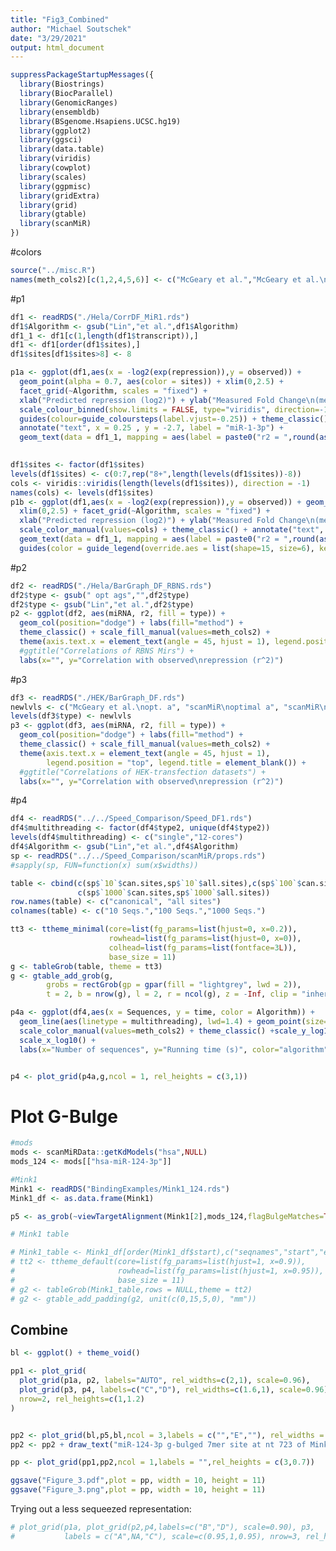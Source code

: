 ```yaml
---
title: "Fig3_Combined"
author: "Michael Soutschek"
date: "3/29/2021"
output: html_document
---
```





```r
suppressPackageStartupMessages({
  library(Biostrings)
  library(BiocParallel)
  library(GenomicRanges)
  library(ensembldb)
  library(BSgenome.Hsapiens.UCSC.hg19)
  library(ggplot2)
  library(ggsci)
  library(data.table)
  library(viridis)
  library(cowplot)
  library(scales)
  library(ggpmisc)
  library(gridExtra)
  library(grid)
  library(gtable)
  library(scanMiR)
})
```
#colors
```r
source("../misc.R")
names(meth_cols2)[c(1,2,4,5,6)] <- c("McGeary et al.","McGeary et al.\nopt. a", "scanMiR\noptimal a", "scanMiR\nglobal a", "Targetscan")
```



#p1 
```r
df1 <- readRDS("./Hela/CorrDF_MiR1.rds")
df1$Algorithm <- gsub("Lin","et al.",df1$Algorithm)
df1_1 <- df1[c(1,length(df1$transcript)),]
df1 <- df1[order(df1$sites),]
df1$sites[df1$sites>8] <- 8

p1a <- ggplot(df1,aes(x = -log2(exp(repression)),y = observed)) + 
  geom_point(alpha = 0.7, aes(color = sites)) + xlim(0,2.5) + 
  facet_grid(~Algorithm, scales = "fixed") + 
  xlab("Predicted repression (log2)") + ylab("Measured Fold Change\n(mean normalized)") + 
  scale_colour_binned(show.limits = FALSE, type="viridis", direction=-1, breaks=1:8, labels=c(1:7,"8+")) +
  guides(colour=guide_coloursteps(label.vjust=-0.25)) + theme_classic() + 
  annotate("text", x = 0.25 , y = -2.7, label = "miR-1-3p") +
  geom_text(data = df1_1, mapping = aes(label = paste0("r2 = ",round(as.numeric(cor),4))), x = 2, y = 1)
  

df1$sites <- factor(df1$sites)
levels(df1$sites) <- c(0:7,rep("8+",length(levels(df1$sites))-8))
cols <- viridis::viridis(length(levels(df1$sites)), direction = -1)
names(cols) <- levels(df1$sites)
p1b <- ggplot(df1,aes(x = -log2(exp(repression)),y = observed)) + geom_point(alpha = 0.7, aes(color = sites)) + 
  xlim(0,2.5) + facet_grid(~Algorithm, scales = "fixed") + 
  xlab("Predicted repression (log2)") + ylab("Measured Fold Change\n(mean normalized)") + 
  scale_color_manual(values=cols) + theme_classic() + annotate("text", x = 0.25 , y = -2.7, label = "miR-1-3p") +
  geom_text(data = df1_1, mapping = aes(label = paste0("r2 = ",round(as.numeric(cor),4))), x = 2, y = 1) +
  guides(color = guide_legend(override.aes = list(shape=15, size=6), keyheight=unit(0,"cm"))) + theme(legend.spacing.y = unit(0, 'cm'))
```


#p2
```r
df2 <- readRDS("./Hela/BarGraph_DF_RBNS.rds")
df2$type <- gsub(" opt ags","",df2$type)
df2$type <- gsub("Lin","et al.",df2$type)
p2 <- ggplot(df2, aes(miRNA, r2, fill = type)) + 
  geom_col(position="dodge") + labs(fill="method") +
  theme_classic() + scale_fill_manual(values=meth_cols2) + 
  theme(axis.text.x = element_text(angle = 45, hjust = 1), legend.position = "top") +
  #ggtitle("Correlations of RBNS Mirs") + 
  labs(x="", y="Correlation with observed\nrepression (r^2)")
```


#p3
```r
df3 <- readRDS("./HEK/BarGraph_DF.rds")
newlvls <- c("McGeary et al.\nopt. a", "scanMiR\noptimal a", "scanMiR\nglobal a", "Targetscan")
levels(df3$type) <- newlvls
p3 <- ggplot(df3, aes(miRNA, r2, fill = type)) + 
  geom_col(position="dodge") + labs(fill="method") +
  theme_classic() + scale_fill_manual(values=meth_cols2) + 
  theme(axis.text.x = element_text(angle = 45, hjust = 1), 
        legend.position = "top", legend.title = element_blank()) +
  #ggtitle("Correlations of HEK-transfection datasets") + 
  labs(x="", y="Correlation with observed\nrepression (r^2)")
```


#p4
```r
df4 <- readRDS("../../Speed_Comparison/Speed_DF1.rds")
df4$multithreading <- factor(df4$type2, unique(df4$type2))
levels(df4$multithreading) <- c("single","12-cores")
df4$Algorithm <- gsub("Lin","et al.",df4$Algorithm)
sp <- readRDS("../../Speed_Comparison/scanMiR/props.rds")
#sapply(sp, FUN=function(x) sum(x$widths))

table <- cbind(c(sp$`10`$can.sites,sp$`10`$all.sites),c(sp$`100`$can.sites,sp$`100`$all.sites),
               c(sp$`1000`$can.sites,sp$`1000`$all.sites))
row.names(table) <- c("canonical", "all sites")
colnames(table) <- c("10 Seqs.","100 Seqs.","1000 Seqs.")

tt3 <- ttheme_minimal(core=list(fg_params=list(hjust=0, x=0.2)),
                      rowhead=list(fg_params=list(hjust=0, x=0)),
                      colhead=list(fg_params=list(fontface=3L)),
                      base_size = 11)
g <- tableGrob(table, theme = tt3)
g <- gtable_add_grob(g,
        grobs = rectGrob(gp = gpar(fill = "lightgrey", lwd = 2)),
        t = 2, b = nrow(g), l = 2, r = ncol(g), z = -Inf, clip = "inherit")

p4a <- ggplot(df4,aes(x = Sequences, y = time, color = Algorithm)) + 
  geom_line(aes(linetype = multithreading), lwd=1.4) + geom_point(size=3) +
  scale_color_manual(values=meth_cols2) + theme_classic() +scale_y_log10() + 
  scale_x_log10() + 
  labs(x="Number of sequences", y="Running time (s)", color="algorithm") 


p4 <- plot_grid(p4a,g,ncol = 1, rel_heights = c(3,1))
```


# Plot G-Bulge
```r
#mods
mods <- scanMiRData::getKdModels("hsa",NULL)
mods_124 <- mods[["hsa-miR-124-3p"]]

#Mink1
Mink1 <- readRDS("BindingExamples/Mink1_124.rds")
Mink1_df <- as.data.frame(Mink1)

p5 <- as_grob(~viewTargetAlignment(Mink1[2],mods_124,flagBulgeMatches=TRUE, maxBulgeSize=5, maxBulgeDiff=Inf,outputType = "plot",cex=1.05))

# Mink1 table

# Mink1_table <- Mink1_df[order(Mink1_df$start),c("seqnames","start","end","type")]
# tt2 <- ttheme_default(core=list(fg_params=list(hjust=1, x=0.9)),
#                       rowhead=list(fg_params=list(hjust=1, x=0.95)),
#                       base_size = 11)
# g2 <- tableGrob(Mink1_table,rows = NULL,theme = tt2)
# g2 <- gtable_add_padding(g2, unit(c(0,15,5,0), "mm"))
```



## Combine
```r
bl <- ggplot() + theme_void()

pp1 <- plot_grid(
  plot_grid(p1a, p2, labels="AUTO", rel_widths=c(2,1), scale=0.96),
  plot_grid(p3, p4, labels=c("C","D"), rel_widths=c(1.6,1), scale=0.96),
  nrow=2, rel_heights=c(1,1.2)
)


pp2 <- plot_grid(bl,p5,bl,ncol = 3,labels = c("","E",""), rel_widths = c(1,5,1))
pp2 <- pp2 + draw_text("miR-124-3p g-bulged 7mer site at nt 723 of Mink1", x = 0.25, y = 0.8, hjust = 0, fontface = "italic", size = 11) 

pp <- plot_grid(pp1,pp2,ncol = 1,labels = "",rel_heights = c(3,0.7))

ggsave("Figure_3.pdf",plot = pp, width = 10, height = 11)
ggsave("Figure_3.png",plot = pp, width = 10, height = 11)
```

Trying out a less sequeezed representation:

```r
# plot_grid(p1a, plot_grid(p2,p4,labels=c("B","D"), scale=0.90), p3, 
#           labels = c("A",NA,"C"), scale=c(0.95,1,0.95), nrow=3, rel_heights=c(4,4,3))
```

